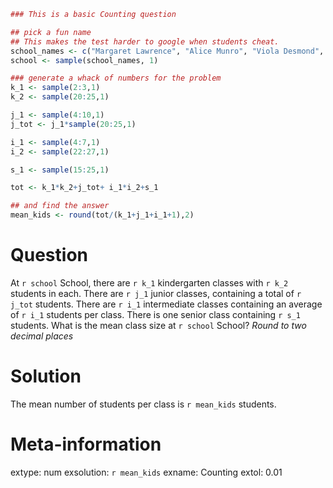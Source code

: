 

```r

### This is a basic Counting question

## pick a fun name
## This makes the test harder to google when students cheat.
school_names <- c("Margaret Lawrence", "Alice Munro", "Viola Desmond", "Laura Secord")
school <- sample(school_names, 1)

### generate a whack of numbers for the problem
k_1 <- sample(2:3,1)
k_2 <- sample(20:25,1)

j_1 <- sample(4:10,1)
j_tot <- j_1*sample(20:25,1)

i_1 <- sample(4:7,1)
i_2 <- sample(22:27,1)

s_1 <- sample(15:25,1)

tot <- k_1*k_2+j_tot+ i_1*i_2+s_1

## and find the answer
mean_kids <- round(tot/(k_1+j_1+i_1+1),2)


```


Question
========
At `r school` School, there are `r k_1` kindergarten classes with `r k_2` students in each.  There are `r j_1` junior classes, containing a total of `r j_tot` students.  There are `r i_1` intermediate classes containing an average of `r i_1` students per class.  There is one senior class containing `r s_1` students.  What is the mean class size at `r school` School?  *Round to two decimal places*

Solution
========
The mean number of students per class is `r mean_kids` students.




Meta-information
============
extype: num
exsolution: `r mean_kids`
exname: Counting
extol: 0.01


